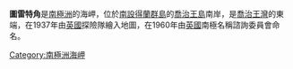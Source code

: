 {{coord|62|5|S|57|55|W|display=title}}

'''圖雷特角'''是[[南極洲|南極洲]]的海岬，位於[[南設得蘭群島|南設得蘭群島]]的[[喬治王島|喬治王島]]南岸，是[[喬治王灣|喬治王灣]]的東端，在1937年由[[英國|英國]]探險隊繪入地圖，在1960年由[[英國|英國]]南極名稱諮詢委員會命名。

{{Antarctica-geo-stub}}
[[Category:南極洲海岬|Category:南極洲海岬]]